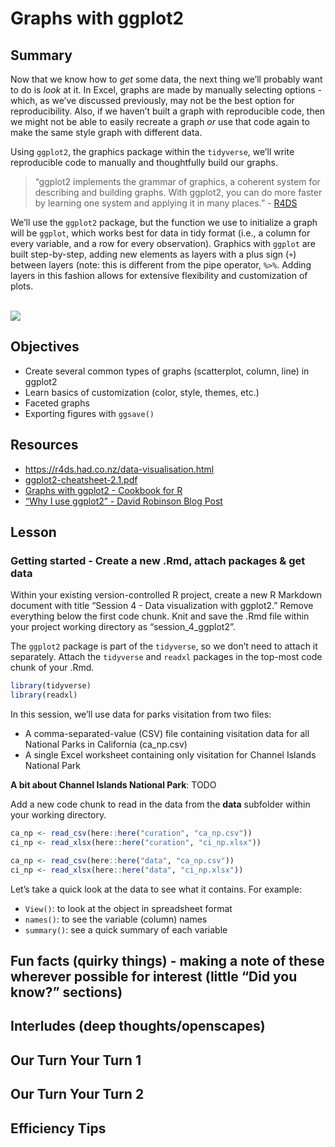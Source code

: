 # Graphs with ggplot2 {#ggplot2}

## Summary

Now that we know how to *get* some data, the next thing we'll probably want to do is *look* at it. In Excel, graphs are made by manually selecting options - which, as we've discussed previously, may not be the best option for reproducibility. Also, if we haven't built a graph with reproducible code, then we might not be able to easily recreate a graph *or* use that code again to make the same style graph with different data.

Using `ggplot2`, the graphics package within the `tidyverse`, we'll write reproducible code to manually and thoughtfully build our graphs. 

> "ggplot2 implements the grammar of graphics, a coherent system for describing and building graphs. With ggplot2, you can do more faster by learning one system and applying it in many places." - [R4DS](http://r4ds.had.co.nz/data-visualisation.html)

We'll use the `ggplot2` package, but the function we use to initialize a graph will be `ggplot`, which works best for data in tidy format (i.e., a column for every variable, and a row for every observation). Graphics with `ggplot` are built step-by-step, adding new elements as layers with a plus sign (`+`) between layers (note: this is different from the pipe operator, `%>%`. Adding layers in this fashion allows for extensive flexibility and customization of plots.

<br>
![](img/rstudio-cheatsheet-ggplot.png)

## Objectives

- Create several common types of graphs (scatterplot, column, line) in ggplot2
- Learn basics of customization (color, style, themes, etc.)
- Faceted graphs
- Exporting figures with `ggsave()`

## Resources

- [https://r4ds.had.co.nz/data-visualisation.html](Chapter 3 - Data Visualization in R for Data Science by Grolemund and Wickham)
- [ggplot2-cheatsheet-2.1.pdf](https://www.rstudio.com/wp-content/uploads/2016/11/ggplot2-cheatsheet-2.1.pdf)  
- [Graphs with ggplot2 - Cookbook for R](http://www.cookbook-r.com/Graphs/#graphs-with-ggplot2)  
- ["Why I use ggplot2" - David Robinson Blog Post](http://varianceexplained.org/r/why-I-use-ggplot2/)

## Lesson

### Getting started - Create a new .Rmd, attach packages & get data

Within your existing version-controlled R project, create a new R Markdown document with title "Session 4 - Data visualization with ggplot2." Remove everything below the first code chunk. Knit and save the .Rmd file within your project working directory as "session_4_ggplot2". 

The `ggplot2` package is part of the `tidyverse`, so we don't need to attach it separately. Attach the `tidyverse` and `readxl` packages in the top-most code chunk of your .Rmd. 
```r
library(tidyverse)
library(readxl)
```

In this session, we'll use data for parks visitation from two files: 

- A comma-separated-value (CSV) file containing visitation data for all National Parks in California (ca_np.csv)
- A single Excel worksheet containing only visitation for Channel Islands National Park

**A bit about Channel Islands National Park**: TODO

Add a new code chunk to read in the data from the **data** subfolder within your working directory. 
```r
ca_np <- read_csv(here::here("curation", "ca_np.csv"))
ci_np <- read_xlsx(here::here("curation", "ci_np.xlsx"))
```

```r
ca_np <- read_csv(here::here("data", "ca_np.csv"))
ci_np <- read_xlsx(here::here("data", "ci_np.xlsx"))
```

Let's take a quick look at the data to see what it contains. For example: 

- `View()`: to look at the object in spreadsheet format
- `names()`: to see the variable (column) names
- `summary()`: see a quick summary of each variable



## Fun facts (quirky things) - making a note of these wherever possible for interest (little “Did you know?” sections)
## Interludes (deep thoughts/openscapes)
## Our Turn Your Turn 1
## Our Turn Your Turn 2
## Efficiency Tips

